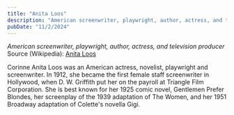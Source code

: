 ```yaml
---
title: "Anita Loos"
description: "American screenwriter, playwright, author, actress, and television producer"
pubDate: "11/2/2024"
---
```


*American screenwriter, playwright, author, actress, and television producer*  
Source (Wikipedia): [Anita Loos][1]

 Corinne Anita Loos was an American actress, novelist, playwright and screenwriter. In 1912, she became the first female staff screenwriter in Hollywood, when D. W. Griffith put her on the payroll at Triangle Film Corporation. She is best known for her 1925 comic novel, Gentlemen Prefer Blondes, her screenplay of the 1939 adaptation of The Women, and her 1951 Broadway adaptation of Colette's novella Gigi.

[1]: https://en.wikipedia.org/wiki/Anita_Loos

